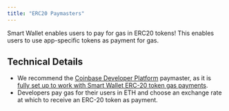 ```yaml
---
title: "ERC20 Paymasters"
---
```



Smart Wallet enables users to pay for gas in ERC20 tokens! This enables users to use app-specific tokens as payment for gas.


## Technical Details

- We recommend the [Coinbase Developer Platform](https://www.coinbase.com/developer-platform) paymaster, as it is [fully set up to work with Smart Wallet ERC-20 token gas payments](/smart-wallet/guides/erc20-paymasters).
- Developers pay gas for their users in ETH and choose an exchange rate at which to receive an ERC-20 token as payment. 